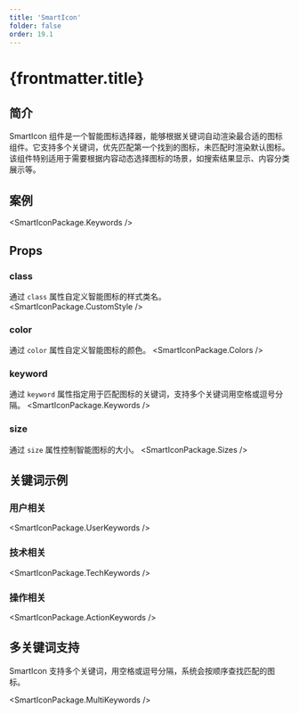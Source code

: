 ```yaml
---
title: 'SmartIcon'
folder: false
order: 19.1
---
```



# {frontmatter.title}

## 简介

SmartIcon 组件是一个智能图标选择器，能够根据关键词自动渲染最合适的图标组件。它支持多个关键词，优先匹配第一个找到的图标，未匹配时渲染默认图标。该组件特别适用于需要根据内容动态选择图标的场景，如搜索结果显示、内容分类展示等。

## 案例

<SmartIconPackage.Keywords />

## Props

### class
通过 `class` 属性自定义智能图标的样式类名。
<SmartIconPackage.CustomStyle />

### color
通过 `color` 属性自定义智能图标的颜色。
<SmartIconPackage.Colors />

### keyword
通过 `keyword` 属性指定用于匹配图标的关键词，支持多个关键词用空格或逗号分隔。
<SmartIconPackage.Keywords />

### size
通过 `size` 属性控制智能图标的大小。
<SmartIconPackage.Sizes />

## 关键词示例

### 用户相关
<SmartIconPackage.UserKeywords />

### 技术相关
<SmartIconPackage.TechKeywords />

### 操作相关
<SmartIconPackage.ActionKeywords />

## 多关键词支持

SmartIcon 支持多个关键词，用空格或逗号分隔，系统会按顺序查找匹配的图标。

<SmartIconPackage.MultiKeywords />
